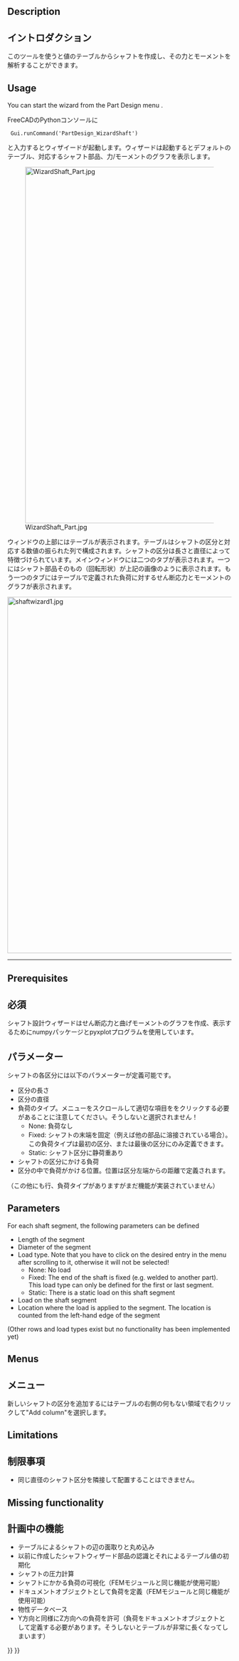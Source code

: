 <languages/>

{{Docnav
|[[PartDesign_InvoluteGear|Involute gear]]
|[[PartDesign_MoveTip|Set tip]]
|[[PartDesign_Workbench|PartDesign]]
|IconL=PartDesign_InvoluteGear.svg
|IconR=PartDesign_MoveTip.svg
|IconC=Workbench_PartDesign.svg
}}

<div class="mw-translate-fuzzy">
{{GuiCommand/ja
|Name=PartDesign_WizardShaft
|Name/ja=PartDesign_WizardShaft
|Workbenches=[[PartDesign Workbench/ja|パートデザイン]], Complete
}}
</div>

==Description==

<div class="mw-translate-fuzzy">
==イントロダクション==
このツールを使うと値のテーブルからシャフトを作成し、その力とモーメントを解析することができます。
</div> 

==Usage==

You can start the wizard from the Part Design menu {{MenuCommand|Part Design → [[File:PartDesign_WizardShaft.svg|16px]] Shaft design wizard...}}.

<div class="mw-translate-fuzzy">
FreeCADのPythonコンソールに
  Gui.runCommand('PartDesign_WizardShaft')
と入力するとウィザイードが起動します。ウィザードは起動するとデフォルトのテーブル、対応するシャフト部品、力/モーメントのグラフを表示します。
</div>

<div class="mw-translate-fuzzy">
[[Image:WizardShaft_Part.jpg|800px]]
</div>

ウィンドウの上部にはテーブルが表示されます。テーブルはシャフトの区分と対応する数値の振られた列で構成されます。シャフトの区分は長さと直径によって特徴づけられています。メインウィンドウには二つのタブが表示されます。一つにはシャフト部品そのもの（回転形状）が上記の画像のように表示されます。もう一つのタブにはテーブルで定義された負荷に対するせん断応力とモーメントのグラフが表示されます。

<div class="mw-translate-fuzzy">
[[Image:shaftwizard1.jpg|800px]]
{{clear}}
----
</div>

==Prerequisites==

<div class="mw-translate-fuzzy">
==必須==
シャフト設計ウィザードはせん断応力と曲げモーメントのグラフを作成、表示するためにnumpyパッケージとpyxplotプログラムを使用しています。
==パラメーター==
シャフトの各区分には以下のパラメーターが定義可能です。
* 区分の長さ
* 区分の直径
* 負荷のタイプ。メニューをスクロールして適切な項目ををクリックする必要があることに注意してください。そうしないと選択されません！
** None: 負荷なし
** Fixed: シャフトの末端を固定（例えば他の部品に溶接されている場合）。この負荷タイプは最初の区分、または最後の区分にのみ定義できます。
** Static: シャフト区分に静荷重あり
* シャフトの区分にかける負荷
* 区分の中で負荷がかける位置。位置は区分左端からの距離で定義されます。
（この他にも行、負荷タイプがありますがまだ機能が実装されていません）
</div>

==Parameters==

For each shaft segment, the following parameters can be defined
* Length of the segment
* Diameter of the segment
* Load type. Note that you have to click on the desired entry in the menu after scrolling to it, otherwise it will not be selected!
** None: No load
** Fixed: The end of the shaft is fixed (e.g. welded to another part). This load type can only be defined for the first or last segment.
** Static: There is a static load on this shaft segment
* Load on the shaft segment
* Location where the load is applied to the segment. The location is counted from the left-hand edge of the segment
(Other rows and load types exist but no functionality has been implemented yet)

==Menus==

<div class="mw-translate-fuzzy">
==メニュー==
新しいシャフトの区分を追加するにはテーブルの右側の何もない領域で右クリックして"Add column"を選択します。
</div>

==Limitations==

<div class="mw-translate-fuzzy">
==制限事項==
* 同じ直径のシャフト区分を隣接して配置することはできません。
</div>

==Missing functionality==

<div class="mw-translate-fuzzy">
==計画中の機能==
* テーブルによるシャフトの辺の面取りと丸め込み
* 以前に作成したシャフトウィザード部品の認識とそれによるテーブル値の初期化
* シャフトの圧力計算
* シャフトにかかる負荷の可視化（FEMモジュールと同じ機能が使用可能）
* ドキュメントオブジェクトとして負荷を定義（FEMモジュールと同じ機能が使用可能）
* 物性データベース
* Y方向と同様にZ方向への負荷を許可（負荷をドキュメントオブジェクトとして定義する必要があります。そうしないとテーブルが非常に長くなってしまいます）

{{clear}}
</div>


{{Docnav
|[[PartDesign_InvoluteGear|Involute gear]]
|[[PartDesign_MoveTip|Set tip]]
|[[PartDesign_Workbench|PartDesign]]
|IconL=PartDesign_InvoluteGear.svg
|IconR=PartDesign_MoveTip.svg
|IconC=Workbench_PartDesign.svg
}}

{{PartDesign Tools navi{{#translation:}}}}
{{Userdocnavi{{#translation:}}}}